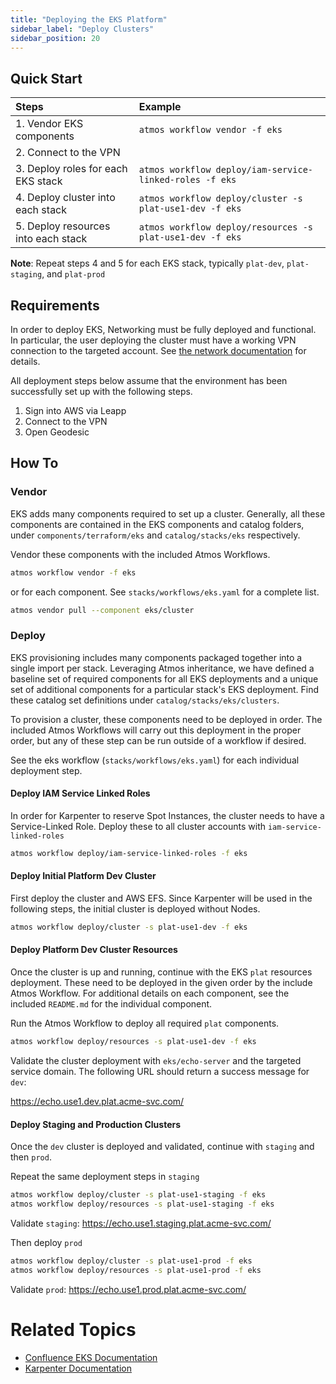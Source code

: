 ```yaml
---
title: "Deploying the EKS Platform"
sidebar_label: "Deploy Clusters"
sidebar_position: 20
---
```


## Quick Start

| Steps                               | Example                                                   |
| :---------------------------------- | :-------------------------------------------------------- |
| 1. Vendor EKS components            | `atmos workflow vendor -f eks`                            |
| 2. Connect to the VPN               |                                                           |
| 3. Deploy roles for each EKS stack  | `atmos workflow deploy/iam-service-linked-roles -f eks`   |
| 4. Deploy cluster into each stack   | `atmos workflow deploy/cluster -s plat-use1-dev -f eks`   |
| 5. Deploy resources into each stack | `atmos workflow deploy/resources -s plat-use1-dev -f eks` |

**Note**: Repeat steps 4 and 5 for each EKS stack, typically `plat-dev`, `plat-staging`, and `plat-prod`

## Requirements

In order to deploy EKS, Networking must be fully deployed and functional. In particular, the user deploying the cluster
must have a working VPN connection to the targeted account. See
[the network documentation](https://docs.cloudposse.com/reference-architecture/setup/network/) for details.

All deployment steps below assume that the environment has been successfully set up with the following steps.

1. Sign into AWS via Leapp
1. Connect to the VPN
1. Open Geodesic

## How To

### Vendor

EKS adds many components required to set up a cluster. Generally, all these components are contained in the EKS
components and catalog folders, under `components/terraform/eks` and `catalog/stacks/eks` respectively.

Vendor these components with the included Atmos Workflows.

```bash
atmos workflow vendor -f eks
```

or for each component. See `stacks/workflows/eks.yaml` for a complete list.

```bash
atmos vendor pull --component eks/cluster
```

### Deploy

EKS provisioning includes many components packaged together into a single import per stack. Leveraging Atmos
inheritance, we have defined a baseline set of required components for all EKS deployments and a unique set of
additional components for a particular stack's EKS deployment. Find these catalog set definitions under
`catalog/stacks/eks/clusters`.

To provision a cluster, these components need to be deployed in order. The included Atmos Workflows will carry out this
deployment in the proper order, but any of these step can be run outside of a workflow if desired.

See the eks workflow (`stacks/workflows/eks.yaml`) for each individual deployment step.

#### Deploy IAM Service Linked Roles

In order for Karpenter to reserve Spot Instances, the cluster needs to have a Service-Linked Role. Deploy these to all
cluster accounts with `iam-service-linked-roles`

```bash
atmos workflow deploy/iam-service-linked-roles -f eks
```

#### Deploy Initial Platform Dev Cluster

First deploy the cluster and AWS EFS. Since Karpenter will be used in the following steps, the initial cluster is
deployed without Nodes.

```bash
atmos workflow deploy/cluster -s plat-use1-dev -f eks
```

#### Deploy Platform Dev Cluster Resources

Once the cluster is up and running, continue with the EKS `plat` resources deployment. These need to be deployed in the
given order by the include Atmos Workflow. For additional details on each component, see the included `README.md` for
the individual component.

Run the Atmos Workflow to deploy all required `plat` components.

```bash
atmos workflow deploy/resources -s plat-use1-dev -f eks
```

Validate the cluster deployment with `eks/echo-server` and the targeted service domain. The following URL should return
a success message for `dev`:

https://echo.use1.dev.plat.acme-svc.com/

#### Deploy Staging and Production Clusters

Once the `dev` cluster is deployed and validated, continue with `staging` and then `prod`.

Repeat the same deployment steps in `staging`

```bash
atmos workflow deploy/cluster -s plat-use1-staging -f eks
atmos workflow deploy/resources -s plat-use1-staging -f eks
```

Validate `staging`: https://echo.use1.staging.plat.acme-svc.com/

Then deploy `prod`

```bash
atmos workflow deploy/cluster -s plat-use1-prod -f eks
atmos workflow deploy/resources -s plat-use1-prod -f eks
```

Validate `prod`: https://echo.use1.prod.plat.acme-svc.com/

# Related Topics

- [Confluence EKS Documentation](https://docs.cloudposse.com/components/category/eks/)
- [Karpenter Documentation](https://karpenter.sh/)
